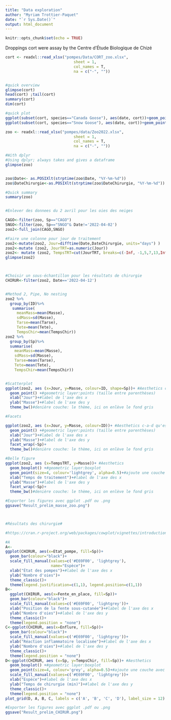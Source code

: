 ```yaml
---
title: "Data exploration"
author: "Myriam Trottier-Paquet"
date: "`r Sys.Date()`"
output: html_document
---
```


```r
knitr::opts_chunk$set(echo = TRUE)
```

Droppings cort were assay by the Centre d'Étude Biologique de Chizé
```r
cort <- readxl::read_xlsx("pompes/Data/CORT_zoo.xlsx",
                              sheet = 1, 
                              col_names = T, 
                              na = c("-", ""))


#quick overview
glimpse(cort)
head(cort) ;tail(cort)
summary(cort)
dim(cort)

#quick plot
ggplot(subset(cort, species=="Canada Goose"), aes(date, cort))+geom_point()+geom_smooth()+ggtitle("Canada Goose")
ggplot(subset(cort, species=="Snow Goose"), aes(date, cort))+geom_point()+geom_smooth()+ggtitle("Snow Goose")
```


```r
zoo <- readxl::read_xlsx("pompes/data/Zoo2022.xlsx",
                              sheet = 1, 
                              col_names = T, 
                              na = c("-", ""))

#With dplyr
#Using dplyr; always takes and gives a dataframe
glimpse(zoo)


zoo$Date<- as.POSIXlt(strptime(zoo$Date, "%Y-%m-%d"))
zoo$DateChirurgie<-as.POSIXlt(strptime(zoo$DateChirurgie, "%Y-%m-%d"))

#Quick summary
summary(zoo)


#Enlever des donnees du 2 avril pour les oies des neiges

CAGO<-filter(zoo, Sp=="CAGO")
SNGO<-filter(zoo, Sp=="SNGO"& Date!='2022-04-02')
zoo2<-full_join(CAGO,SNGO)

#Faire une colonne pour jour de traitement
zoo2<-mutate(zoo2, Jour=difftime(Date,DateChirurgie, units="days") )
zoo2<-mutate (zoo2, JourTRT=as.numeric(Jour))
zoo2<- mutate (zoo2, TempsTRT=cut(JourTRT, breaks=c(-Inf, -1,5,7,13,Inf), labels=c("Avant", "Jour 0", "Jour 6", "Jour 10/12", "Après")))
glimpse(zoo2)



#Choisir un sous-échantillon pour les résultats de chirurgie
CHIRUR<-filter(zoo2, Date=='2022-04-12')


#Method 2, Pipe, No nesting
zoo2 %>%
  group_by(ID)%>%
   summarise(
     meanMass=mean(Masse),
     sdMass=sd(Masse),
     Tarse=mean(Tarse),
     Tete=mean(Tete),
     TempsChir=mean(TempsChir))
zoo2 %>%
  group_by(Sp)%>%
  summarise(
    meanMass=mean(Masse),
    sdMass=sd(Masse),
    Tarse=mean(Tarse),
    Tete=mean(Tete),
    TempsChir=mean(TempsChir))


#Scatterplot
ggplot(zoo2, aes (x=Jour, y=Masse, colour=ID, shape=Sp))+ #Aesthetics c-a-d qu'est-ce que je met en x et y et comment je donne les couleurs ou forme (shape=Grazing ou Colour=Grazing)
  geom_point() +#geometric layer:points (taille entre parenthèses)
  xlab("Jour")+#label de l'axe des x
  ylab("Masse")+#label de l'axe des y
  theme_bw()#denière couche: le thème, ici on enlève le fond gris

#Facets

ggplot(zoo2, aes (x=Jour, y=Masse, colour=ID))+ #Aesthetics c-a-d qu'est-ce que je met en x et y et comment je donne les couleurs ou forme (shape=Grazing ou Colour=Grazing)
  geom_point() +#geometric layer:points (taille entre parenthèses)
  xlab("Jour")+#label de l'axe des x
  ylab("Masse")+#label de l'axe des y
  facet_wrap(~Sp)+
  theme_bw()#denière couche: le thème, ici on enlève le fond gris

#Belle figure
ggplot(zoo2, aes (x=TempsTRT, y=Masse))+ #Aesthetics
  geom_boxplot() +#geometric layer:boxplot
  geom_point(size=4, colour='lightgrey', alpha=0.5)+#ajoute une couche avec les raw data en gris superposé
  xlab("Temps de traitement")+#label de l'axe des x
  ylab("Masse")+#label de l'axe des y
  facet_wrap(~Sp)+
  theme_bw()#denière couche: le thème, ici on enlève le fond gris

#Exporter les figures avec ggplot .pdf ou .png
ggsave("Result_prelim_masse_zoo.png")



#Résultats des chirurgie#

#https://cran.r-project.org/web/packages/cowplot/vignettes/introduction.html

#A
A<-
ggplot(CHIRUR, aes(x=Etat_pompe, fill=Sp))+
  geom_bar(colour="black")+
  scale_fill_manual(values=c('#E69F00', 'lightgrey'),
                    name="Espèce")+
  xlab("État des pompes")+#label de l'axe des x
  ylab("Nombre d'oies")+
  theme_classic()+
  theme(legend.justification=c(1,1), legend.position=c(1,1))
B<-
  ggplot(CHIRUR, aes(x=Fente_en_place, fill=Sp))+
  geom_bar(colour="black")+
  scale_fill_manual(values=c('#E69F00', 'lightgrey'))+  
  xlab("Position de la fente sous-cutanée")+#label de l'axe des x
  ylab("Nombre d'oies")+#label de l'axe des y
  theme_classic()+
  theme(legend.position = "none")
C<-ggplot(CHIRUR, aes(x=Enflure, fill=Sp))+
  geom_bar(colour="black")+
  scale_fill_manual(values=c('#E69F00', 'lightgrey'))+  
  xlab("Réaction inflammatoire localisée")+#label de l'axe des x
  ylab("Nombre d'oies")+#label de l'axe des y
  theme_classic()+
  theme(legend.position = "none")
D<-ggplot(CHIRUR, aes (x=Sp, y=TempsChir, fill=Sp))+ #Aesthetics
  geom_boxplot() +#geometric layer:boxplot
  geom_point(size=4, colour='grey', alpha=0.5)+#ajoute une couche avec les raw data en gris superposé
  scale_fill_manual(values=c('#E69F00', 'lightgrey'))+
  xlab("Espèce")+#label de l'axe des x
  ylab("Temps de chirurgie (min)")+#label de l'axe des y
  theme_classic()+
  theme(legend.position = "none")
plot_grid(D, A, B, C, labels = c('A', 'B', 'C', 'D'), label_size = 12)

#Exporter les figures avec ggplot .pdf ou .png
ggsave("Result_prelim_CHIRUR.png")
```

